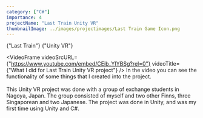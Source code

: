 ```yaml
---
category: ["C#"]
importance: 4 
projectName: "Last Train Unity VR"
thumbnailImage: ../images/projectimages/Last Train Game Icon.png
---
```


<AsciiText bClassStyling={true}>{"Last Train"}</AsciiText>
<AsciiText bClassStyling={true}>{"Unity VR"}</AsciiText>

<VideoFrame 
videoSrcURL={"https://www.youtube.com/embed/CEib_YIYBSg?rel=0"}
videoTitle={"What I did for Last Train Unity VR project"}
/>
In the video you can see the functionality of some things that I created into the project.
<br/>
<br/>
This Unity VR project was done with a group of exchange students in Nagoya, Japan.
The group consisted of myself and two other Finns, three Singaporean and two Japanese.
The project was done in Unity, and was my first time using Unity and C#.



